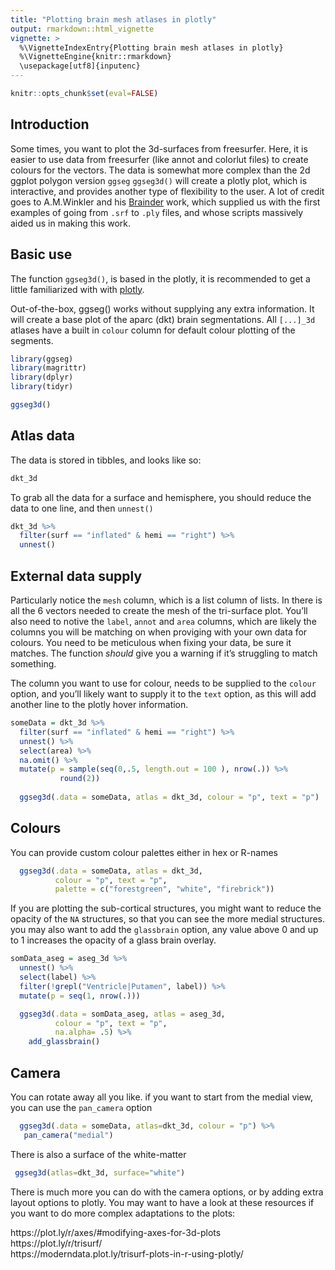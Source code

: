 ```yaml
---
title: "Plotting brain mesh atlases in plotly"
output: rmarkdown::html_vignette
vignette: >
  %\VignetteIndexEntry{Plotting brain mesh atlases in plotly}
  %\VignetteEngine{knitr::rmarkdown}
  \usepackage[utf8]{inputenc}
---
```


```r
knitr::opts_chunk$set(eval=FALSE)
```

## Introduction
Some times, you want to plot the 3d-surfaces from freesurfer. Here, it is easier to use data from freesurfer (like annot and colorlut files) to create colours for the vectors. 
The data is somewhat more complex than the 2d ggplot polygon version `ggseg`
`ggseg3d()` will create a plotly plot, which is interactive, and provides another type of flexibility to the user. 
A lot of credit goes to A.M.Winkler and his [Brainder](https://brainder.org/) work, which supplied us with the first examples of going from `.srf` to `.ply` files, and whose scripts massively aided us in making this work.

## Basic use
The function `ggseg3d()`, is based in the plotly, it is recommended to get a little familiarized with with [plotly](https://plotly-book.cpsievert.me/). 

Out-of-the-box, ggseg() works without supplying any extra information. 
It will create a base plot of the aparc (dkt) brain segmentations.
All `[...]_3d` atlases have a built in `colour` column for default colour plotting of the segments.

```r
library(ggseg)
library(magrittr)
library(dplyr)
library(tidyr)
```
```r
ggseg3d()
```


## Atlas data
The data is stored in tibbles, and looks like so:
```r
dkt_3d
```

To grab all the data for a surface and hemisphere, you should reduce the data to one line, and then `unnest()`
```r
dkt_3d %>% 
  filter(surf == "inflated" & hemi == "right") %>% 
  unnest()
```

## External data supply
Particularly notice the `mesh` column, which is a list column of lists. In there is all the 6 vectors needed to create the mesh of the tri-surface plot. 
You'll also need to notive the `label`, `annot` and `area` columns, which are likely the columns you will be matching on when proviging with your own data for colours. 
You need to be meticulous when fixing your data, be sure it matches.
The function _should_ give you a warning if it's struggling to match something. 

The column you want to use for colour, needs to be supplied to the `colour` option, and you'll likely want to supply it to the `text` option, as this will add another line to the plotly hover information.

```r
someData = dkt_3d %>% 
  filter(surf == "inflated" & hemi == "right") %>% 
  unnest() %>% 
  select(area) %>% 
  na.omit() %>% 
  mutate(p = sample(seq(0,.5, length.out = 100 ), nrow(.)) %>% 
           round(2)) 
  
  ggseg3d(.data = someData, atlas = dkt_3d, colour = "p", text = "p")
```

## Colours
<!-- You can also change the palette. Choose from ALL the paletteer palettes, just use their name. -->
<!-- ```{r,fig.width=5} -->
<!--   ggseg3d(.data = someData, atlas = dkt_3d, colour = "p", text = "p", palette = "berlin") -->
<!--   ggseg3d(.data = someData, atlas = dkt_3d, colour = "p", text = "p", palette = "RdBu") -->
<!--   ggseg3d(.data = someData, atlas = dkt_3d, colour = "p", text = "p", palette = "GrandBudapest1") -->
<!-- ``` -->

You can provide custom colour palettes either in hex or R-names
```r
  ggseg3d(.data = someData, atlas = dkt_3d, 
          colour = "p", text = "p", 
          palette = c("forestgreen", "white", "firebrick"))
```

If you are plotting the sub-cortical structures, you might want to reduce the opacity of the `NA` structures, so that you can see the more medial structures. you may also want to add the `glassbrain` option, any value above 0 and up to 1 increases the opacity of a glass brain overlay.
```r
somData_aseg = aseg_3d %>% 
  unnest() %>% 
  select(label) %>% 
  filter(!grepl("Ventricle|Putamen", label)) %>% 
  mutate(p = seq(1, nrow(.))) 

  ggseg3d(.data = somData_aseg, atlas = aseg_3d, 
          colour = "p", text = "p", 
          na.alpha= .5) %>% 
    add_glassbrain()
```

## Camera
You can rotate away all you like. if you want to start from the medial view, you can use the `pan_camera` option
```r
  ggseg3d(.data = someData, atlas=dkt_3d, colour = "p") %>% 
   pan_camera("medial")
```

There is also a surface of the white-matter
```r
 ggseg3d(atlas=dkt_3d, surface="white")
```

There is much more you can do with the camera options, or by adding extra layout options to plotly. 
You may want to have a look at these resources if you want to do more complex adaptations to the plots:

https://plot.ly/r/axes/#modifying-axes-for-3d-plots  
https://plot.ly/r/trisurf/  
https://moderndata.plot.ly/trisurf-plots-in-r-using-plotly/




